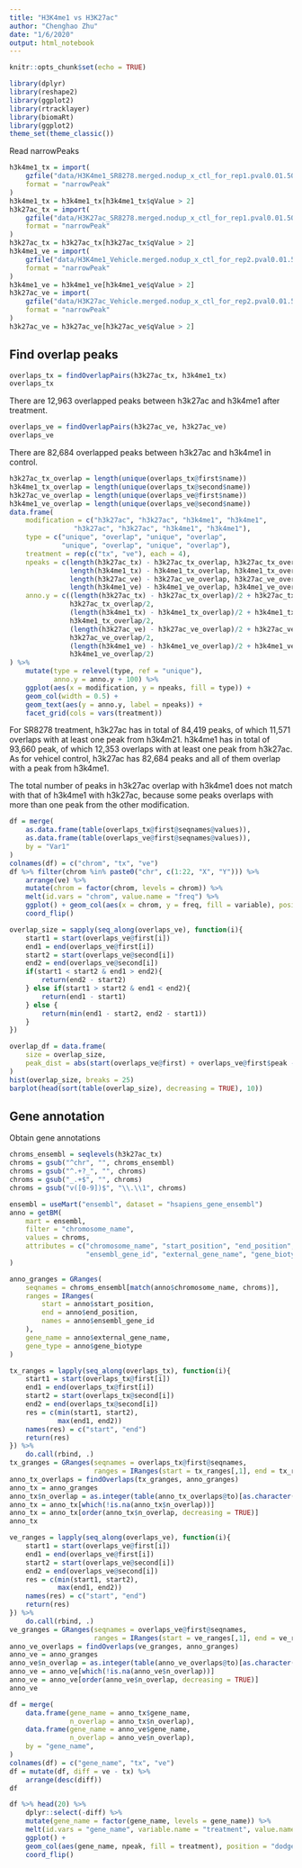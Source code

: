 ```yaml
---
title: "H3K4me1 vs H3K27ac"
author: "Chenghao Zhu"
date: "1/6/2020"
output: html_notebook
---
```


```r
knitr::opts_chunk$set(echo = TRUE)
```

```r
library(dplyr)
library(reshape2)
library(ggplot2)
library(rtracklayer)
library(biomaRt)
library(ggplot2)
theme_set(theme_classic())
```

Read narrowPeaks

```r
h3k4me1_tx = import(
    gzfile("data/H3K4me1_SR8278.merged.nodup_x_ctl_for_rep1.pval0.01.500K.narrowPeak.gz"),
    format = "narrowPeak"
)
h3k4me1_tx = h3k4me1_tx[h3k4me1_tx$qValue > 2]
h3k27ac_tx = import(
    gzfile("data/H3K27ac_SR8278.merged.nodup_x_ctl_for_rep1.pval0.01.500K.narrowPeak.gz"),
    format = "narrowPeak"
)
h3k27ac_tx = h3k27ac_tx[h3k27ac_tx$qValue > 2]
h3k4me1_ve = import(
    gzfile("data/H3K4me1_Vehicle.merged.nodup_x_ctl_for_rep2.pval0.01.500K.narrowPeak.gz"),
    format = "narrowPeak"
)
h3k4me1_ve = h3k4me1_ve[h3k4me1_ve$qValue > 2]
h3k27ac_ve = import(
    gzfile("data/H3K27ac_Vehicle.merged.nodup_x_ctl_for_rep2.pval0.01.500K.narrowPeak.gz"),
    format = "narrowPeak"
)
h3k27ac_ve = h3k27ac_ve[h3k27ac_ve$qValue > 2]
```

## Find overlap peaks

```r
overlaps_tx = findOverlapPairs(h3k27ac_tx, h3k4me1_tx)
overlaps_tx
```

There are 12,963 overlapped peaks between h3k27ac and h3k4me1 after treatment. 

```r
overlaps_ve = findOverlapPairs(h3k27ac_ve, h3k27ac_ve)
overlaps_ve
```

There are 82,684 overlapped peaks between h3k27ac and h3k4me1 in control. 

```r
h3k27ac_tx_overlap = length(unique(overlaps_tx@first$name))
h3k4me1_tx_overlap = length(unique(overlaps_tx@second$name))
h3k27ac_ve_overlap = length(unique(overlaps_ve@first$name))
h3k4me1_ve_overlap = length(unique(overlaps_ve@second$name))
data.frame(
    modification = c("h3k27ac", "h3k27ac", "h3k4me1", "h3k4me1", 
                "h3k27ac", "h3k27ac", "h3k4me1", "h3k4me1"),
    type = c("unique", "overlap", "unique", "overlap",
             "unique", "overlap", "unique", "overlap"),
    treatment = rep(c("tx", "ve"), each = 4),
    npeaks = c(length(h3k27ac_tx) - h3k27ac_tx_overlap, h3k27ac_tx_overlap, 
               length(h3k4me1_tx) - h3k4me1_tx_overlap, h3k4me1_tx_overlap,
               length(h3k27ac_ve) - h3k27ac_ve_overlap, h3k27ac_ve_overlap, 
               length(h3k4me1_ve) - h3k4me1_ve_overlap, h3k4me1_ve_overlap),
    anno.y = c((length(h3k27ac_tx) - h3k27ac_tx_overlap)/2 + h3k27ac_tx_overlap, 
               h3k27ac_tx_overlap/2, 
               (length(h3k4me1_tx) - h3k4me1_tx_overlap)/2 + h3k4me1_tx_overlap, 
               h3k4me1_tx_overlap/2,
               (length(h3k27ac_ve) - h3k27ac_ve_overlap)/2 + h3k27ac_ve_overlap, 
               h3k27ac_ve_overlap/2, 
               (length(h3k4me1_ve) - h3k4me1_ve_overlap)/2 + h3k4me1_ve_overlap, 
               h3k4me1_ve_overlap/2)
) %>%
    mutate(type = relevel(type, ref = "unique"),
           anno.y = anno.y + 100) %>%
    ggplot(aes(x = modification, y = npeaks, fill = type)) +
    geom_col(width = 0.5) +
    geom_text(aes(y = anno.y, label = npeaks)) +
    facet_grid(cols = vars(treatment))
```

For SR8278 treatment, h3k27ac has in total of 84,419 peaks, of which 11,571 overlaps with at least one peak from h3k4m21. h3k4me1 has in total of 93,660 peak, of which 12,353 overlaps with at least one peak from h3k27ac. As for vehicel control, h3k27ac has 82,684 peaks and all of them overlap with a peak from h3k4me1.

The total number of peaks in h3k27ac overlap with h3k4me1 does not match with that of h3k4me1 with h3k27ac, because some peaks overlaps with more than one peak from the other modification.

```r
df = merge(
    as.data.frame(table(overlaps_tx@first@seqnames@values)),
    as.data.frame(table(overlaps_ve@first@seqnames@values)),
    by = "Var1"
)
colnames(df) = c("chrom", "tx", "ve")
df %>% filter(chrom %in% paste0("chr", c(1:22, "X", "Y"))) %>% 
    arrange(ve) %>% 
    mutate(chrom = factor(chrom, levels = chrom)) %>%
    melt(id.vars = "chrom", value.name = "freq") %>%
    ggplot() + geom_col(aes(x = chrom, y = freq, fill = variable), position = "dodge") +
    coord_flip()
```

```r
overlap_size = sapply(seq_along(overlaps_ve), function(i){
    start1 = start(overlaps_ve@first[i])
    end1 = end(overlaps_ve@first[i])
    start2 = start(overlaps_ve@second[i])
    end2 = end(overlaps_ve@second[i])
    if(start1 < start2 & end1 > end2){
        return(end2 - start2)
    } else if(start1 > start2 & end1 < end2){
        return(end1 - start1)
    } else {
        return(min(end1 - start2, end2 - start1))
    }
})

overlap_df = data.frame(
    size = overlap_size,
    peak_dist = abs(start(overlaps_ve@first) + overlaps_ve@first$peak - (start(overlaps_ve@second) + overlaps_ve@second$peak))
)
hist(overlap_size, breaks = 25)
barplot(head(sort(table(overlap_size), decreasing = TRUE), 10))
```

## Gene annotation

Obtain gene annotations

```r
chroms_ensembl = seqlevels(h3k27ac_tx)
chroms = gsub("^chr", "", chroms_ensembl)
chroms = gsub("^.+?_", "", chroms)
chroms = gsub("_.+$", "", chroms)
chroms = gsub("v([0-9])$", "\\.\\1", chroms)

ensembl = useMart("ensembl", dataset = "hsapiens_gene_ensembl")
anno = getBM(
    mart = ensembl,
    filter = "chromosome_name",
    values = chroms,
    attributes = c("chromosome_name", "start_position", "end_position", 
                   "ensembl_gene_id", "external_gene_name", "gene_biotype")
)

anno_granges = GRanges(
    seqnames = chroms_ensembl[match(anno$chromosome_name, chroms)],
    ranges = IRanges(
        start = anno$start_position,
        end = anno$end_position,
        names = anno$ensembl_gene_id
    ),
    gene_name = anno$external_gene_name,
    gene_type = anno$gene_biotype
)
```

```r
tx_ranges = lapply(seq_along(overlaps_tx), function(i){
    start1 = start(overlaps_tx@first[i])
    end1 = end(overlaps_tx@first[i])
    start2 = start(overlaps_tx@second[i])
    end2 = end(overlaps_tx@second[i])
    res = c(min(start1, start2),
            max(end1, end2))
    names(res) = c("start", "end")
    return(res)
}) %>%
    do.call(rbind, .)
tx_granges = GRanges(seqnames = overlaps_tx@first@seqnames, 
                     ranges = IRanges(start = tx_ranges[,1], end = tx_ranges[,2]))
anno_tx_overlaps = findOverlaps(tx_granges, anno_granges)
anno_tx = anno_granges
anno_tx$n_overlap = as.integer(table(anno_tx_overlaps@to)[as.character(1:length(anno_tx))])
anno_tx = anno_tx[which(!is.na(anno_tx$n_overlap))]
anno_tx = anno_tx[order(anno_tx$n_overlap, decreasing = TRUE)]
anno_tx
```

```r
ve_ranges = lapply(seq_along(overlaps_ve), function(i){
    start1 = start(overlaps_ve@first[i])
    end1 = end(overlaps_ve@first[i])
    start2 = start(overlaps_ve@second[i])
    end2 = end(overlaps_ve@second[i])
    res = c(min(start1, start2),
            max(end1, end2))
    names(res) = c("start", "end")
    return(res)
}) %>%
    do.call(rbind, .)
ve_granges = GRanges(seqnames = overlaps_ve@first@seqnames, 
                     ranges = IRanges(start = ve_ranges[,1], end = ve_ranges[,2]))
anno_ve_overlaps = findOverlaps(ve_granges, anno_granges)
anno_ve = anno_granges
anno_ve$n_overlap = as.integer(table(anno_ve_overlaps@to)[as.character(1:length(anno_ve))])
anno_ve = anno_ve[which(!is.na(anno_ve$n_overlap))]
anno_ve = anno_ve[order(anno_ve$n_overlap, decreasing = TRUE)]
anno_ve
```

```r
df = merge(
    data.frame(gene_name = anno_tx$gene_name, 
               n_overlap = anno_tx$n_overlap), 
    data.frame(gene_name = anno_ve$gene_name, 
               n_overlap = anno_ve$n_overlap),
    by = "gene_name", 
)
colnames(df) = c("gene_name", "tx", "ve")
df = mutate(df, diff = ve - tx) %>%
    arrange(desc(diff))
df
```

```r
df %>% head(20) %>%
    dplyr::select(-diff) %>%
    mutate(gene_name = factor(gene_name, levels = gene_name)) %>%
    melt(id.vars = "gene_name", variable.name = "treatment", value.name = "npeak") %>%
    ggplot() +
    geom_col(aes(gene_name, npeak, fill = treatment), position = "dodge") +
    coord_flip()
```

